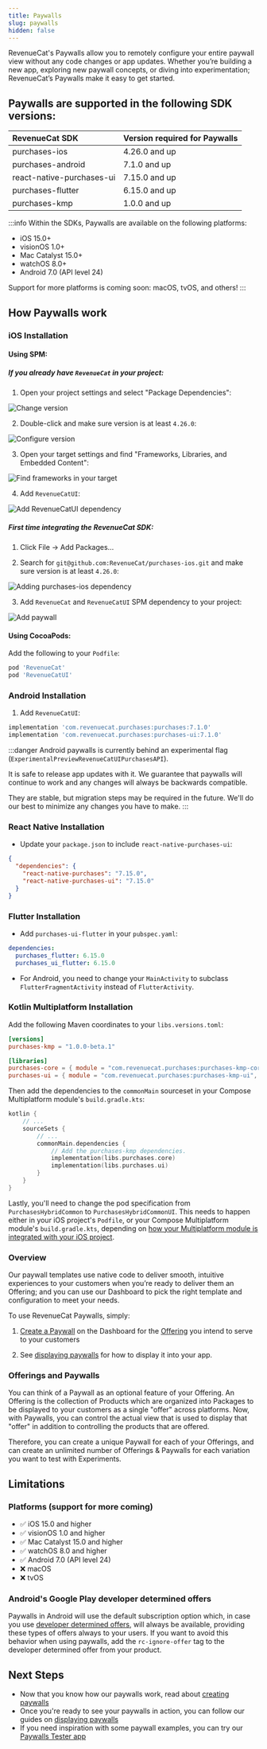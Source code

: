 ```yaml
---
title: Paywalls
slug: paywalls
hidden: false
---
```

RevenueCat's Paywalls allow you to remotely configure your entire paywall view without any code changes or app updates. Whether you’re building a new app, exploring new paywall concepts, or diving into experimentation; RevenueCat’s Paywalls make it easy to get started.

## Paywalls are supported in the following SDK versions:
| RevenueCat SDK           | Version required for Paywalls | 
| :----------------------- | :--------------------------------------------- |
| purchases-ios             | 4.26.0 and up                 |
| purchases-android         | 7.1.0 and up                  |
| react-native-purchases-ui | 7.15.0 and up                 | 
| purchases-flutter         | 6.15.0 and up                 |
| purchases-kmp             | 1.0.0 and up                  |

:::info
Within the SDKs, Paywalls are available on the following platforms:
- iOS 15.0+
- visionOS 1.0+
- Mac Catalyst 15.0+
- watchOS 8.0+
- Android 7.0 (API level 24)

Support for more platforms is coming soon: macOS, tvOS, and others!
:::


<YouTubeEmbed videoId="xSc9ICeyJpk" title="Introducing RevenueCat Paywalls" />

## How Paywalls work

### iOS Installation

#### Using SPM:

##### If you already have `RevenueCat` in your project:

1. Open your project settings and select "Package Dependencies":

![Change version](https://github.com/RevenueCat/purchases-ios/assets/685609/d317fd33-8270-4d9b-9b38-8f5f14342b04)

2. Double-click and make sure version is at least `4.26.0`:

![Configure version](https://github.com/RevenueCat/purchases-ios/assets/685609/f537a1e1-a1ab-4e6f-986c-05abdcf1dd9f)

3. Open your target settings and find "Frameworks, Libraries, and Embedded Content":

![Find frameworks in your target](https://github.com/RevenueCat/purchases-ios/assets/685609/af078e9a-4b98-42c6-8ca7-6f79aebdf3e0)

4. Add `RevenueCatUI`:

![Add RevenueCatUI dependency](https://github.com/RevenueCat/purchases-ios/assets/685609/c2a3498c-b80d-405c-bdf6-75de927ea58e)

##### First time integrating the RevenueCat SDK:

1. Click File -> Add Packages...

2. Search for `git@github.com:RevenueCat/purchases-ios.git` and make sure version is at least `4.26.0`:

![Adding purchases-ios dependency](https://github.com/RevenueCat/purchases-ios/assets/685609/18291043-5710-4944-ba12-7d6d83bde240)

3. Add `RevenueCat` and `RevenueCatUI` SPM dependency to your project:

![Add paywall](/images/9140485-Screenshot_2023-08-04_at_12.08.07_78343500e565bc1fd0fceaac72486876.png)

#### Using CocoaPods:

Add the following to your `Podfile`:
```ruby
pod 'RevenueCat'
pod 'RevenueCatUI'
```

### Android Installation

1. Add `RevenueCatUI`:
```groovy build.gradle
implementation 'com.revenuecat.purchases:purchases:7.1.0'
implementation 'com.revenuecat.purchases:purchases-ui:7.1.0'
```

:::danger
Android paywalls is currently behind an experimental flag (`ExperimentalPreviewRevenueCatUIPurchasesAPI`).

It is safe to release app updates with it. We guarantee that paywalls will continue to work and any changes will always be backwards compatible.

They are stable, but migration steps may be required in the future. We'll do our best to minimize any changes you have to make.
:::

### React Native Installation

- Update your `package.json` to include `react-native-purchases-ui`:
```json
{
  "dependencies": {
    "react-native-purchases": "7.15.0",
    "react-native-purchases-ui": "7.15.0"
  }
}
```

### Flutter Installation

- Add `purchases-ui-flutter` in your `pubspec.yaml`:
```yaml
dependencies:
  purchases_flutter: 6.15.0
  purchases_ui_flutter: 6.15.0
```
- For Android, you need to change your `MainActivity` to subclass `FlutterFragmentActivity` instead of `FlutterActivity`.

### Kotlin Multiplatform Installation

Add the following Maven coordinates to your `libs.versions.toml`:
```toml libs.versions.toml
[versions] 
purchases-kmp = "1.0.0-beta.1"

[libraries]
purchases-core = { module = "com.revenuecat.purchases:purchases-kmp-core", version.ref = "purchases-kmp" }
purchases-ui = { module = "com.revenuecat.purchases:purchases-kmp-ui", version.ref = "purchases-kmp" }
```

Then add the dependencies to the `commonMain` sourceset in your Compose Multiplatform module's `build.gradle.kts`:
```kotlin build.gradle.kts
kotlin {
    // ...
    sourceSets {
        // ...
        commonMain.dependencies {  
            // Add the purchases-kmp dependencies.
            implementation(libs.purchases.core)  
            implementation(libs.purchases.ui)  
        }
    }
}
```

Lastly, you'll need to change the pod specification from `PurchasesHybridCommon` to `PurchasesHybridCommonUI`. This needs to happen either in your iOS project's `Podfile`, or your Compose Multiplatform module's `build.gradle.kts`, depending on [how your Multiplatform module is integrated with your iOS project](/docs/getting-started/installation/kotlin-multiplatform#link-the-native-ios-sdk).


### Overview

Our paywall templates use native code to deliver smooth, intuitive experiences to your customers when you’re ready to deliver them an Offering; and you can use our Dashboard to pick the right template and configuration to meet your needs.

To use RevenueCat Paywalls, simply:

1. [Create a Paywall](/tools/paywalls/creating-paywalls) on the Dashboard for the [Offering](/getting-started/entitlements) you intend to serve to your customers

2. See [displaying paywalls](/tools/paywalls/displaying-paywalls) for how to display it into your app.

### Offerings and Paywalls

You can think of a Paywall as an optional feature of your Offering. An Offering is the collection of Products which are organized into Packages to be displayed to your customers as a single "offer" across platforms. Now, with Paywalls, you can control the actual view that is used to display that "offer" in addition to controlling the products that are offered.

Therefore, you can create a unique Paywall for each of your Offerings, and can create an unlimited number of Offerings & Paywalls for each variation you want to test with Experiments.

## Limitations

### Platforms (support for more coming)
* ✅  iOS 15.0 and higher
* ✅  visionOS 1.0 and higher
* ✅  Mac Catalyst 15.0 and higher
* ✅  watchOS 8.0 and higher
* ✅  Android 7.0 (API level 24)
* ❌  macOS
* ❌  tvOS

### Android's Google Play developer determined offers
Paywalls in Android will use the default subscription option which, in case you use [developer determined offers](/subscription-guidance/subscription-offers/google-play-offers#eligibility-criteria), will always be available, providing these types of offers always to your users. If you want to avoid this behavior when using paywalls, add the `rc-ignore-offer` tag to the developer determined offer from your product.

## Next Steps

* Now that you know how our paywalls work, read about [creating paywalls](/tools/paywalls/creating-paywalls)
* Once you're ready to see your paywalls in action, you can follow our guides on [displaying paywalls](/tools/paywalls/displaying-paywalls)
* If you need inspiration with some paywall examples, you can try our [Paywalls Tester app](https://github.com/RevenueCat/purchases-ios/tree/main/Tests/TestingApps/PaywallsTester)
